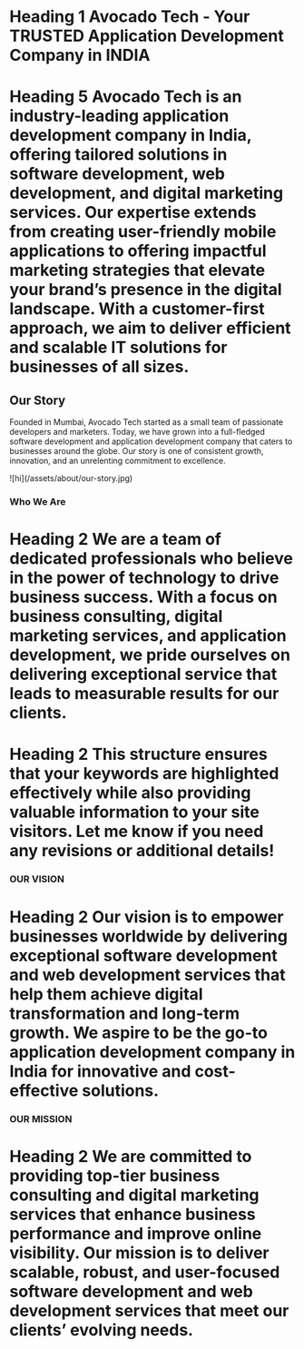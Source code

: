 
# Heading 1 Avocado Tech - Your TRUSTED Application Development Company in INDIA

# Heading 5 Avocado Tech is an industry-leading application development company in India, offering tailored solutions in software development, web development, and digital marketing services. Our expertise extends from creating user-friendly mobile applications to offering impactful marketing strategies that elevate your brand’s presence in the digital landscape. With a customer-first approach, we aim to deliver efficient and scalable IT solutions for businesses of all sizes.

## Our Story

Founded in Mumbai, Avocado Tech started as a small team of passionate developers and marketers. Today, we have grown into a full-fledged software development and application development company that caters to businesses around the globe. Our story is one of consistent growth, innovation, and an unrelenting commitment to excellence.

<div className="flex w-full flex-col md:!flex-row gap-4 md:items-center justify-center">
  <div className="flex-1 w-full md:mt-12 md:w-96 min-w-96 flex justify-center">
    ![hi](/assets/about/our-story.jpg)
  </div>
  <div className="flex-1">

### Who We Are

# Heading 2 We are a team of dedicated professionals who believe in the power of technology to drive business success. With a focus on business consulting, digital marketing services, and application development, we pride ourselves on delivering exceptional service that leads to measurable results for our clients.
# Heading 2 This structure ensures that your keywords are highlighted effectively while also providing valuable information to your site visitors. Let me know if you need any revisions or additional details!

### OUR VISION

# Heading 2 Our vision is to empower businesses worldwide by delivering exceptional software development and web development services that help them achieve digital transformation and long-term growth. We aspire to be the go-to application development company in India for innovative and cost-effective solutions.

### OUR MISSION

# Heading 2 We are committed to providing top-tier business consulting and digital marketing services that enhance business performance and improve online visibility. Our mission is to deliver scalable, robust, and user-focused software development and web development services that meet our clients’ evolving needs.

  </div>
</div>

